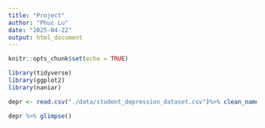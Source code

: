 ```yaml
---
title: "Project"
author: "Phuc Lu"
date: "2025-04-22"
output: html_document
---
```


```r
knitr::opts_chunk$set(echo = TRUE)
```

```r
library(tidyverse)
library(ggplot2)
library(naniar)
```

```r
depr <- read.csv("./data/student_depression_dataset.csv")%>% clean_names()
```

```r
depr %>% glimpse()
```


```r

```




